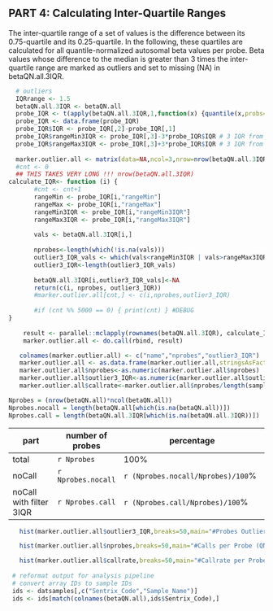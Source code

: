 
## PART 4: Calculating Inter-Quartile Ranges 

The inter-quartile range of a set of values is the difference between its 0.75-quartile and its 0.25-quartile. 
In the following, these quartiles are calculated for all quantile-normalized autosomal beta values per probe. Beta values whose difference to the median is greater than 3 times the inter-quartile range are marked as outliers and set to missing (NA) in betaQN.all.3IQR.

```r
  # outliers
  IQRrange <- 1.5
  betaQN.all.3IQR <- betaQN.all
  probe_IQR <- t(apply(betaQN.all.3IQR,1,function(x) {quantile(x,probs=c(0.25,0.75,0.5),na.rm=T)}))
  probe_IQR <- data.frame(probe_IQR)
  probe_IQR$IQR <- probe_IQR[,2]-probe_IQR[,1]
  probe_IQR$rangeMin3IQR <- probe_IQR[,3]-3*probe_IQR$IQR # 3 IQR from median
  probe_IQR$rangeMax3IQR <- probe_IQR[,3]+3*probe_IQR$IQR # 3 IQR from median
  
  marker.outlier.all <- matrix(data=NA,ncol=3,nrow=nrow(betaQN.all.3IQR))
  #cnt <- 0
  ## THIS TAKES VERY LONG !!! nrow(betaQN.all.3IQR)
calculate_IQR<- function (i) {
       #cnt <- cnt+1
       rangeMin <- probe_IQR[i,"rangeMin"]
       rangeMax <- probe_IQR[i,"rangeMax"]
       rangeMin3IQR <- probe_IQR[i,"rangeMin3IQR"]
       rangeMax3IQR <- probe_IQR[i,"rangeMax3IQR"]
   
       vals <- betaQN.all.3IQR[i,]
   
       nprobes<-length(which(!is.na(vals)))
       outlier3_IQR_vals <- which(vals<rangeMin3IQR | vals>rangeMax3IQR)
       outlier3_IQR<-length(outlier3_IQR_vals)
       
       betaQN.all.3IQR[i,outlier3_IQR_vals]<-NA
       return(c(i, nprobes, outlier3_IQR))
       #marker.outlier.all[cnt,] <- c(i,nprobes,outlier3_IQR)
   
       #if (cnt %% 5000 == 0) { print(cnt) } #DEBUG
}
  
    result <- parallel::mclapply(rownames(betaQN.all.3IQR), calculate_IQR, mc.cores = ncores)
    marker.outlier.all <- do.call(rbind, result)

   colnames(marker.outlier.all) <- c("name","nprobes","outlier3_IQR")
   marker.outlier.all <- as.data.frame(marker.outlier.all,stringsAsFactors=F)
   marker.outlier.all$nprobes<-as.numeric(marker.outlier.all$nprobes)
   marker.outlier.all$outlier3_IQR<-as.numeric(marker.outlier.all$outlier3_IQR)
   marker.outlier.all$callrate<-marker.outlier.all$nprobes/length(samples)
```

```r
Nprobes = (nrow(betaQN.all)*ncol(betaQN.all))
Nprobes.nocall = length(betaQN.all[which(is.na(betaQN.all))])
Nprobes.call = length(betaQN.all.3IQR[which(is.na(betaQN.all.3IQR))])
```

part                    | number of probes      | percentage 
------------------------|-----------------------|----------------------------------------------------------------------
total                   | `r Nprobes`           | 100\%
noCall                  | `r Nprobes.nocall`    |`r (Nprobes.nocall/Nprobes)/100 `\%
noCall with filter 3IQR | `r Nprobes.call`  	|`r (Nprobes.call/Nprobes)/100 `\%

```r
   hist(marker.outlier.all$outlier3_IQR,breaks=50,main="#Probes Outlier 3 IQR",xlab="#outliers per probe",ylab="#probes")
```
  

```r
   hist(marker.outlier.all$nprobes,breaks=50,main="#Calls per Probe (QN Dataset)",xlab="#calls per probe",ylab="#probes")
```
  

```r
   hist(marker.outlier.all$callrate,breaks=50,main="#Callrate per Probe (QN Dataset)",xlab="callrate",ylab="#probes")
   
 # reformat output for analysis pipeline
 # convert array IDs to sample IDs
 ids <- datsamples[,c("Sentrix_Code","Sample_Name")]
 ids <- ids[match(colnames(betaQN.all),ids$Sentrix_Code),]

```

